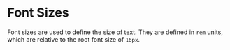 

<Meta title="Tokens/Font Sizes" />

# Font Sizes

Font sizes are used to define the size of text. They are defined in `rem` units, which are relative to the root font size of `16px`.

<Unstyled>
  <TokensGrid tokens={fontSizes} hasRemValue />
</Unstyled>
